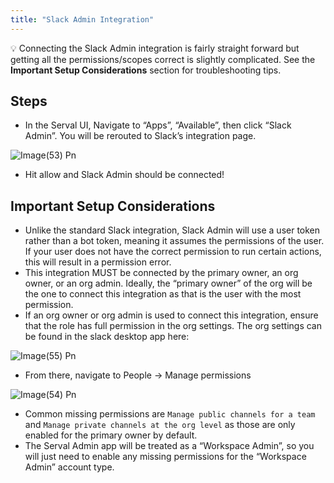 ```yaml
---
title: "Slack Admin Integration"
---
```


💡 Connecting the Slack Admin integration is fairly straight forward but getting all the permissions/scopes correct is slightly complicated. See the **Important Setup Considerations** section for troubleshooting tips. 

## Steps

- In the Serval UI, Navigate to “Apps”, “Available”, then click “Slack Admin”. You will be rerouted to Slack’s integration page.

![Image(53) Pn](/images/image\(53\).png)

- Hit allow and Slack Admin should be connected\!

## **Important Setup Considerations**

- Unlike the standard Slack integration, Slack Admin will use a user token rather than a bot token, meaning it assumes the permissions of the user. If your user does not have the correct permission to run certain actions, this will result in a permission error.
- This integration MUST be connected by the primary owner, an org owner, or an org admin. Ideally, the “primary owner” of the org will be the one to connect this integration as that is the user with the most permission.
- If an org owner or org admin is used to connect this integration, ensure that the role has full permission in the org settings. The org settings can be found in the slack desktop app here:

![Image(55) Pn](/images/image\(55\).png)

- From there, navigate to People → Manage permissions

![Image(54) Pn](/images/image\(54\).png)

- Common missing permissions are `Manage public channels for a team` and `Manage private channels at the org level` as those are only enabled for the primary owner by default.
- The Serval Admin app will be treated as a “Workspace Admin”, so you will just need to enable any missing permissions for the “Workspace Admin” account type.